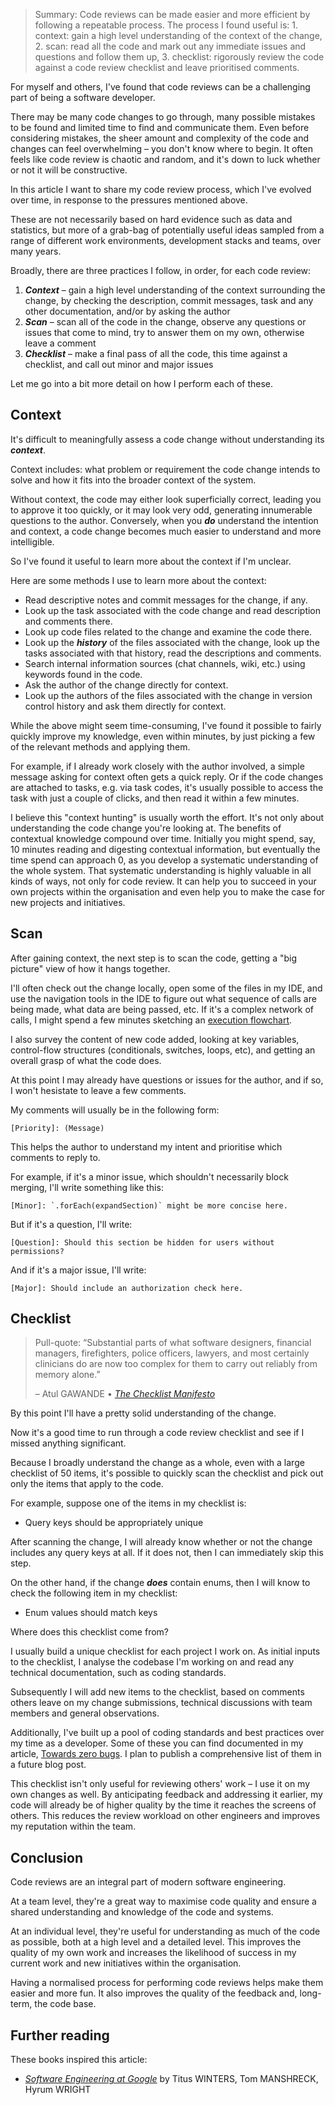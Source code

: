 > Summary: Code reviews can be made easier and more efficient by following a repeatable process. The process I found useful is: 1. context: gain a high level understanding of the context of the change, 2. scan: read all the code and mark out any immediate issues and questions and follow them up, 3. checklist: rigorously review the code against a code review checklist and leave prioritised comments.

For myself and others, I've found that code reviews can be a challenging part of being a software developer.

There may be many code changes to go through, many possible mistakes to be found and limited time to find and communicate them. Even before considering mistakes, the sheer amount and complexity of the code and changes can feel overwhelming – you don't know where to begin. It often feels like code review is chaotic and random, and it's down to luck whether or not it will be constructive.

In this article I want to share my code review process, which I've evolved over time, in response to the pressures mentioned above.

These are not necessarily based on hard evidence such as data and statistics, but more of a grab-bag of potentially useful ideas sampled from a range of different work environments, development stacks and teams, over many years.

Broadly, there are three practices I follow, in order, for each code review:

1. **_Context_** – gain a high level understanding of the context surrounding the change, by checking the description, commit messages, task and any other documentation, and/or by asking the author
2. **_Scan_** – scan all of the code in the change, observe any questions or issues that come to mind, try to answer them on my own, otherwise leave a comment
3. **_Checklist_** – make a final pass of all the code, this time against a checklist, and call out minor and major issues

Let me go into a bit more detail on how I perform each of these.

## Context

It's difficult to meaningfully assess a code change without understanding its **_context_**.

Context includes: what problem or requirement the code change intends to solve and how it fits into the broader context of the system.

Without context, the code may either look superficially correct, leading you to approve it too quickly, or it may look very odd, generating innumerable questions to the author. Conversely, when you **_do_** understand the intention and context, a code change becomes much easier to understand and more intelligible.

So I've found it useful to learn more about the context if I'm unclear.

Here are some methods I use to learn more about the context:

- Read descriptive notes and commit messages for the change, if any.
- Look up the task associated with the code change and read description and comments there.
- Look up code files related to the change and examine the code there.
- Look up the **_history_** of the files associated with the change, look up the tasks associated with that history, read the descriptions and comments.
- Search internal information sources (chat channels, wiki, etc.) using keywords found in the code.
- Ask the author of the change directly for context.
- Look up the authors of the files associated with the change in version control history and ask them directly for context.

While the above might seem time-consuming, I've found it possible to fairly quickly improve my knowledge, even within minutes, by just picking a few of the relevant methods and applying them.

For example, if I already work closely with the author involved, a simple message asking for context often gets a quick reply. Or if the code changes are attached to tasks, e.g. via task codes, it's usually possible to access the task with just a couple of clicks, and then read it within a few minutes.

I believe this "context hunting" is usually worth the effort. It's not only about understanding the code change you're looking at. The benefits of contextual knowledge compound over time. Initially you might spend, say, 10 minutes reading and digesting contextual information, but eventually the time spend can approach 0, as you develop a systematic understanding of the whole system. That systematic understanding is highly valuable in all kinds of ways, not only for code review. It can help you to succeed in your own projects within the organisation and even help you to make the case for new projects and initiatives.

## Scan

After gaining context, the next step is to scan the code, getting a "big picture" view of how it hangs together.

I'll often check out the change locally, open some of the files in my IDE, and use the navigation tools in the IDE to figure out what sequence of calls are being made, what data are being passed, etc. If it's a complex network of calls, I might spend a few minutes sketching an [execution flowchart](/articles/visualising-execution-flows).

I also survey the content of new code added, looking at key variables, control-flow structures (conditionals, switches, loops, etc), and getting an overall grasp of what the code does.

At this point I may already have questions or issues for the author, and if so, I won't hesistate to leave a few comments.

My comments will usually be in the following form:

```
[Priority]: (Message)
```

This helps the author to understand my intent and prioritise which comments to reply to.

For example, if it's a minor issue, which shouldn't necessarily block merging, I'll write something like this:

```
[Minor]: `.forEach(expandSection)` might be more concise here.
```

But if it's a question, I'll write:

```
[Question]: Should this section be hidden for users without permissions?
```

And if it's a major issue, I'll write:

```
[Major]: Should include an authorization check here.
```

## Checklist

> Pull-quote: “Substantial parts of what software designers, financial managers, firefighters, police officers, lawyers, and most certainly clinicians do are now too complex for them to carry out reliably from memory alone.”
>
> – Atul GAWANDE • _[The Checklist Manifesto](https://en.wikipedia.org/wiki/The_Checklist_Manifesto)_

By this point I'll have a pretty solid understanding of the change.

Now it's a good time to run through a code review checklist and see if I missed anything significant.

Because I broadly understand the change as a whole, even with a large checklist of 50 items, it's possible to quickly scan the checklist and pick out only the items that apply to the code.

For example, suppose one of the items in my checklist is:

- Query keys should be appropriately unique

After scanning the change, I will already know whether or not the change includes any query keys at all. If it does not, then I can immediately skip this step.

On the other hand, if the change **_does_** contain enums, then I will know to check the following item in my checklist:

- Enum values should match keys

Where does this checklist come from?

I usually build a unique checklist for each project I work on. As initial inputs to the checklist, I analyse the codebase I'm working on and read any technical documentation, such as coding standards.

Subsequently I will add new items to the checklist, based on comments others leave on my change submissions, technical discussions with team members and general observations.

Additionally, I've built up a pool of coding standards and best practices over my time as a developer. Some of these you can find documented in my article, [Towards zero bugs](/articles/towards-zero-bugs). I plan to publish a comprehensive list of them in a future blog post.

This checklist isn't only useful for reviewing others' work – I use it on my own changes as well. By anticipating feedback and addressing it earlier, my code will already be of higher quality by the time it reaches the screens of others. This reduces the review workload on other engineers and improves my reputation within the team.

## Conclusion

Code reviews are an integral part of modern software engineering.

At a team level, they're a great way to maximise code quality and ensure a shared understanding and knowledge of the code and systems.

At an individual level, they're useful for understanding as much of the code as possible, both at a high level and a detailed level. This improves the quality of my own work and increases the likelihood of success in my current work and new initiatives within the organisation.

Having a normalised process for performing code reviews helps make them easier and more fun. It also improves the quality of the feedback and, long-term, the code base.

## Further reading

These books inspired this article:

- [_Software Engineering at Google_](https://www.kobo.com/au/en/ebook/software-engineering-at-google) by Titus WINTERS, Tom MANSHRECK, Hyrum WRIGHT
